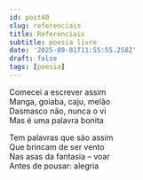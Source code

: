 ```yaml
---
id: post40
slug: referenciais
title: Referenciais
subtitle: poesia livre
date: '2025-09-01T11:55:55.258Z'
draft: false
tags: [poesia]
---
```

Comecei a escrever assim  
Manga, goiaba, caju, melão  
Dasmasco não, nunca o vi  
Mas é uma palavra bonita  

Tem palavras que são assim  
Que brincam de ser vento  
Nas asas da fantasia – voar  
Antes de pousar: alegria
